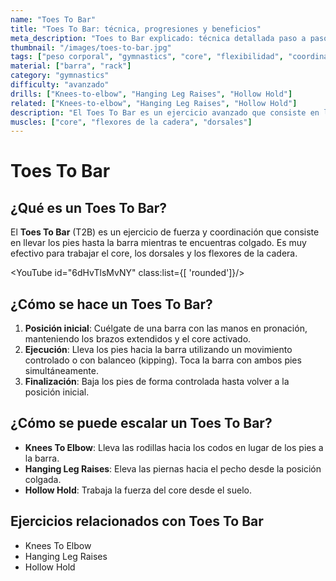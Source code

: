 ```yaml
---
name: "Toes To Bar"
title: "Toes To Bar: técnica, progresiones y beneficios"
meta_description: "Toes to Bar explicado: técnica detallada paso a paso, progresiones útiles, músculos implicados y errores frecuentes que evitar."
thumbnail: "/images/toes-to-bar.jpg"
tags: ["peso corporal", "gymnastics", "core", "flexibilidad", "coordinación"]
material: ["barra", "rack"]
category: "gymnastics"
difficulty: "avanzado"
drills: ["Knees-to-elbow", "Hanging Leg Raises", "Hollow Hold"]
related: ["Knees-to-elbow", "Hanging Leg Raises", "Hollow Hold"]
description: "El Toes To Bar es un ejercicio avanzado que consiste en llevar los pies hasta la barra mientras estás colgado, trabajando el core, los flexores de la cadera y la coordinación."
muscles: ["core", "flexores de la cadera", "dorsales"]
---
```


# Toes To Bar

## ¿Qué es un Toes To Bar?
El **Toes To Bar** (T2B) es un ejercicio de fuerza y coordinación que consiste en llevar los pies hasta la barra mientras te encuentras colgado. Es muy efectivo para trabajar el core, los dorsales y los flexores de la cadera.

<YouTube id="6dHvTlsMvNY" class:list={[ 'rounded']}/>

## ¿Cómo se hace un Toes To Bar?
1. **Posición inicial**: Cuélgate de una barra con las manos en pronación, manteniendo los brazos extendidos y el core activado.
2. **Ejecución**: Lleva los pies hacia la barra utilizando un movimiento controlado o con balanceo (kipping). Toca la barra con ambos pies simultáneamente.
3. **Finalización**: Baja los pies de forma controlada hasta volver a la posición inicial.

## ¿Cómo se puede escalar un Toes To Bar?
- **Knees To Elbow**: Lleva las rodillas hacia los codos en lugar de los pies a la barra.
- **Hanging Leg Raises**: Eleva las piernas hacia el pecho desde la posición colgada.
- **Hollow Hold**: Trabaja la fuerza del core desde el suelo.

## Ejercicios relacionados con Toes To Bar
- Knees To Elbow
- Hanging Leg Raises
- Hollow Hold
